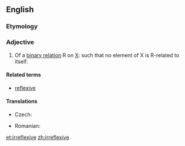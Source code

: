 ==English==
{{wikipedia|Reflexive relation}}

===Etymology===
{{prefix|in|alt1=ir|reflexive|lang=en}}

===Adjective===
{{en-adj|-}}

# {{label|en|set theory}} Of a [[binary relation]] R on [[X]]: such that no element of X is R-related to itself.

====Related terms====
* [[reflexive]]

====Translations====
{{trans-top|of a binary relation}}
* Czech: {{t|cs|ireflexivní|m}}
{{trans-mid}}
* Romanian: {{t|ro|ireflexiv|m|n}}
{{trans-bottom}}

[[et:irreflexive]]
[[zh:irreflexive]]